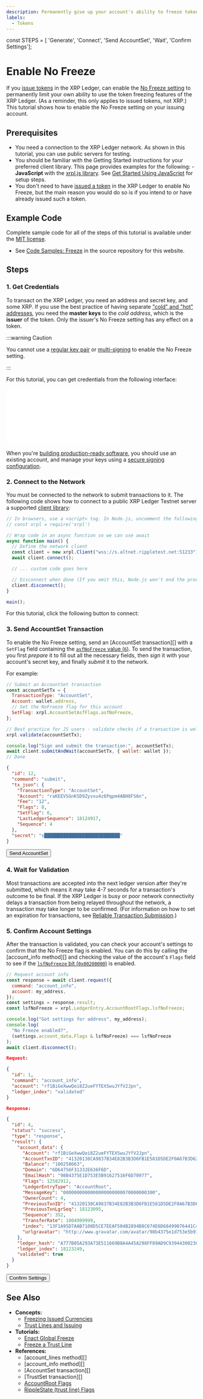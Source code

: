 ```yaml
---
description: Permanently give up your account's ability to freeze tokens it issues.
labels:
  - Tokens
---
```

const STEPS = [ 'Generate', 'Connect', 'Send AccountSet', 'Wait', 'Confirm Settings'];

<!-- Source for this specific tutorial's interactive bits: -->
<Helmet>
  <script src="/static/js/interactive-tutorial.js"></script>
  <script src="/static/js/tutorials/enable-no-freeze.js"></script>
</Helmet>

# Enable No Freeze

If you [issue tokens](issued-currencies.html) in the XRP Ledger, can enable the
[No Freeze setting](freezes.html#no-freeze) to permanently limit your own ability to use the token freezing
features of the XRP Ledger. (As a reminder, this only applies to issued tokens, not XRP.) This tutorial shows
how to enable the No Freeze setting on your issuing account.

## Prerequisites

- You need a connection to the XRP Ledger network. As shown in this tutorial, you can use public servers for testing.
- You should be familiar with the Getting Started instructions for your preferred client library. This page provides
  examples for the following: - **JavaScript** with the [xrpl.js library](https://github.com/XRPLF/xrpl.js/). See
  [Get Started Using JavaScript](get-started-using-javascript.html) for setup steps.
- You don't need to have [issued a token](issue-a-fungible-token.html) in the XRP Ledger to enable No Freeze,
  but the main reason you would do so is if you intend to or have already issued such a token.

## Example Code

Complete sample code for all of the steps of this tutorial is available under
the [MIT license](https://github.com/XRPLF/xrpl-dev-portal/blob/master/LICENSE).

- See [Code Samples: Freeze](https://github.com/XRPLF/xrpl-dev-portal/tree/master/content/_code-samples/freeze/) in
  the source repository for this website.

## Steps

### 1. Get Credentials

To transact on the XRP Ledger, you need an address and secret key, and some XRP. If you use the best practice
of having separate ["cold" and "hot" addresses](issuing-and-operational-addresses.html), you need the
**master keys** to the _cold address_, which is the **issuer** of the token. Only the issuer's No Freeze
setting has any effect on a token.

:::warning Caution

You cannot use a [regular key pair](cryptographic-keys.html) or [multi-signing](multi-signing.html)
to enable the No Freeze setting.

:::

For this tutorial, you can get credentials from the following interface:

<StepWrapper steps={STEPS} stepIdx={0}>
  <GenerateStep />
</StepWrapper>

<embed src="/_snippets/_generate-step_caution.md" />

When you're [building production-ready software](production-readiness.html), you should use an existing account,
and manage your keys using a [secure signing configuration](set-up-secure-signing.html).

### 2. Connect to the Network

You must be connected to the network to submit transactions to it. The following code shows how to connect to a
public XRP Ledger Testnet server a supported [client library](client-libraries.html):

```js JavaScript
// In browsers, use a <script> tag. In Node.js, uncomment the following line:
// const xrpl = require('xrpl')

// Wrap code in an async function so we can use await
async function main() {
  // Define the network client
  const client = new xrpl.Client("wss://s.altnet.rippletest.net:51233");
  await client.connect();

  // ... custom code goes here

  // Disconnect when done (If you omit this, Node.js won't end the process)
  client.disconnect();
}

main();
```

For this tutorial, click the following button to connect:

<StepWrapper steps={STEPS} stepIdx={1}>
  <ConnectStep />
</StepWrapper>

<!-- {% include '_snippets/interactive-tutorials/connect-step.md' %} -->

### 3. Send AccountSet Transaction

To enable the No Freeze setting, send an [AccountSet transaction][] with a `SetFlag` field containing the
[`asfNoFreeze` value (`6`)](accountset.html#accountset-flags). To send the transaction, you first _prepare_
it to fill out all the necessary fields, then _sign_ it with your account's secret key, and finally _submit_
it to the network.

For example:

```js JavaScript
// Submit an AccountSet transaction
const accountSetTx = {
  TransactionType: "AccountSet",
  Account: wallet.address,
  // Set the NoFreeze flag for this account
  SetFlag: xrpl.AccountSetAsfFlags.asfNoFreeze,
};

// Best practice for JS users - validate checks if a transaction is well-formed
xrpl.validate(accountSetTx);

console.log("Sign and submit the transaction:", accountSetTx);
await client.submitAndWait(accountSetTx, { wallet: wallet });
// Done
```

```json WebSocket
{
  "id": 12,
  "command": "submit",
  "tx_json": {
    "TransactionType": "AccountSet",
    "Account": "raKEEVSGnKSD9Zyvxu4z6Pqpm4ABH8FS6n",
    "Fee": "12",
    "Flags": 0,
    "SetFlag": 6,
    "LastLedgerSequence": 18124917,
    "Sequence": 4
  },
  "secret": "s████████████████████████████"
}
```

<StepWrapper steps={STEPS} stepIdx={2}>
  <button
    id="send-accountset"
    className="btn btn-primary previous-steps-required"
    data-wait-step-name="Wait"
  >
    Send AccountSet
  </button>
  <XRPLoader />
  <div className="output-area" />
</StepWrapper>

### 4. Wait for Validation

Most transactions are accepted into the next ledger version after they're submitted, which means
it may take 4-7 seconds for a transaction's outcome to be final. If the XRP Ledger is busy or poor network
connectivity delays a transaction from being relayed throughout the network, a transaction may take longer
to be confirmed. (For information on how to set an expiration for transactions, see
[Reliable Transaction Submission](reliable-transaction-submission.html).)

<StepWrapper steps={STEPS} stepIdx={3}>
  <WaitStep />
</StepWrapper>

### 5. Confirm Account Settings

After the transaction is validated, you can check your account's settings to confirm that the No Freeze
flag is enabled. You can do this by calling the [account_info method][] and checking the value of the account's
`Flags` field to see if the [`lsfNoFreeze` bit (`0x00200000`)](accountroot.html#accountroot-flags) is enabled.

```js JavaScript
// Request account info
const response = await client.request({
  command: "account_info",
  account: my_address,
});
const settings = response.result;
const lsfNoFreeze = xrpl.LedgerEntry.AccountRootFlags.lsfNoFreeze;

console.log("Got settings for address", my_address);
console.log(
  "No Freeze enabled?",
  (settings.account_data.Flags & lsfNoFreeze) === lsfNoFreeze
);
await client.disconnect();
```

```json WebSocket
Request:

{
  "id": 1,
  "command": "account_info",
  "account": "rf1BiGeXwwQoi8Z2ueFYTEXSwuJYfV2Jpn",
  "ledger_index": "validated"
}

Response:

{
  "id": 4,
  "status": "success",
  "type": "response",
  "result": {
    "account_data": {
      "Account": "rf1BiGeXwwQoi8Z2ueFYTEXSwuJYfV2Jpn",
      "AccountTxnID": "41320138CA9837B34E82B3B3D6FB1E581D5DE2F0A67B3D62B5B8A8C9C8D970D0",
      "Balance": "100258663",
      "Domain": "6D64756F31332E636F6D",
      "EmailHash": "98B4375E1D753E5B91627516F6D70977",
      "Flags": 12582912,
      "LedgerEntryType": "AccountRoot",
      "MessageKey": "0000000000000000000000070000000300",
      "OwnerCount": 4,
      "PreviousTxnID": "41320138CA9837B34E82B3B3D6FB1E581D5DE2F0A67B3D62B5B8A8C9C8D970D0",
      "PreviousTxnLgrSeq": 18123095,
      "Sequence": 352,
      "TransferRate": 1004999999,
      "index": "13F1A95D7AAB7108D5CE7EEAF504B2894B8C674E6D68499076441C4837282BF8",
      "urlgravatar": "http://www.gravatar.com/avatar/98b4375e1d753e5b91627516f6d70977"
    },
    "ledger_hash": "A777B05A293A73E511669B8A4A45A298FF89AD9C9394430023008DB4A6E7FDD5",
    "ledger_index": 18123249,
    "validated": true
  }
}
```

<StepWrapper steps={STEPS} stepIdx={4}>
  <button
    id="confirm-settings"
    className="btn btn-primary previous-steps-required"
    data-wait-step-name="Wait"
  >
    Confirm Settings
  </button>
  <XRPLoader />
  <div className="output-area" />
</StepWrapper>

## See Also

- **Concepts:**
  - [Freezing Issued Currencies](freezes.html)
  - [Trust Lines and Issuing](trust-lines-and-issuing.html)
- **Tutorials:**
  - [Enact Global Freeze](enact-global-freeze.html)
  - [Freeze a Trust Line](freeze-a-trust-line.html)
- **References:**
  - [account_lines method][]
  - [account_info method][]
  - [AccountSet transaction][]
  - [TrustSet transaction][]
  - [AccountRoot Flags](accountroot.html#accountroot-flags)
  - [RippleState (trust line) Flags](ripplestate.html#ripplestate-flags)
